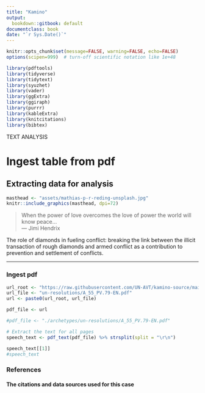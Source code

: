 ```yaml
---
title: "Kamino"
output:
  bookdown::gitbook: default
documentclass: book
date: "`r Sys.Date()`"
---
```


```r
knitr::opts_chunk$set(message=FALSE, warning=FALSE, echo=FALSE)
options(scipen=999)  # turn-off scientific notation like 1e+48

library(pdftools)
library(tidyverse)
library(tidytext)
library(syuzhet)
library(vader)
library(ggExtra)
library(ggiraph)
library(purrr)
library(kableExtra)
library(knitcitations)
library(bibtex)

```

TEXT ANALYSIS  

# Ingest table from pdf
## Extracting data for analysis

```r

masthead <- "assets/mathias-p-r-reding-unsplash.jpg"
knitr::include_graphics(masthead, dpi=72)

```

> When the power of love overcomes the love of power the world will know peace...\
--- Jimi Hendrix\

The role of diamonds in fueling conflict: breaking the link between the illicit transaction of rough diamonds and armed conflict as a contribution to prevention and settlement of conflicts.

***

### Ingest pdf

```r

url_root <- "https://raw.githubusercontent.com/UN-AVT/kamino-source/main/sources/0-shared/data/"
url_file <- "un-resolutions/A_55_PV.79-EN.pdf"
url <- paste0(url_root, url_file)

pdf_file <- url

#pdf_file <- "./archetypes/un-resolutions/A_55_PV.79-EN.pdf"

# Extract the text for all pages
speech_text <- pdf_text(pdf_file) %>% strsplit(split = "\r\n")

speech_text[[1]]
#speech_text

```


### References
#### The citations and data sources used for this case

